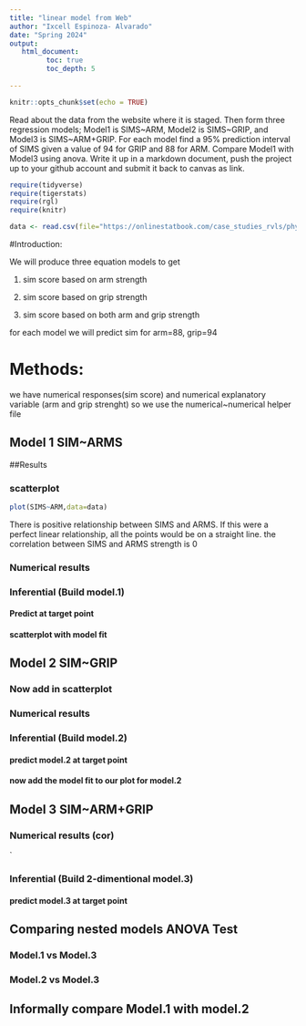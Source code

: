 ```yaml
---
title: "linear model from Web"
author: "Ixcell Espinoza- Alvarado"
date: "Spring 2024"
output:
   html_document:
         toc: true
         toc_depth: 5
        
---
```


```r
knitr::opts_chunk$set(echo = TRUE)
```

Read about the data from the website where it is staged.  Then form three regression models; Model1 is SIMS~ARM, Model2 is SIMS~GRIP, and Model3 is SIMS~ARM+GRIP. For each model find a 95% prediction interval of SIMS given a value of 94  for GRIP and 88 for ARM. Compare Model1 with Model3 using anova. Write it up in a markdown document, push the project up to your github account and submit it back to canvas as link. 

 


```r
require(tidyverse)
require(tigerstats)
require(rgl)
require(knitr)

```

```r
data <- read.csv(file="https://onlinestatbook.com/case_studies_rvls/physical_strength/data.txt",sep="",header=TRUE)  

```
#Introduction:

We will produce three equation models to get 

1. sim score based on arm strength

2. sim score based on grip strength

3. sim score based on both arm and grip strength

for each model we will predict sim for arm=88, grip=94

# Methods: 

we have numerical responses(sim score) and numerical explanatory variable (arm and grip strenght) so we use the numerical~numerical helper file

## Model 1 SIM~ARMS

##Results

### scatterplot

```r
plot(SIMS~ARM,data=data)
```

There is positive relationship between SIMS and ARMS. If this were a perfect linear relationship, all the points would be on a straight line. the correlation between SIMS and ARMS strength is 0 

### Numerical results


### Inferential  (Build model.1)

#### Predict at target point


#### scatterplot with model fit
  

## Model 2 SIM~GRIP

### Now add in scatterplot


### Numerical results 


### Inferential  (Build model.2)
  

#### predict model.2 at target point

#### now add the model fit to our plot for model.2
  


## Model 3 SIM~ARM+GRIP

### Numerical results (cor)

`
  
### Inferential  (Build 2-dimentional model.3)

#### predict model.3 at target point
  

## Comparing nested models ANOVA Test

### Model.1 vs Model.3
### Model.2 vs Model.3

## Informally compare Model.1 with model.2

